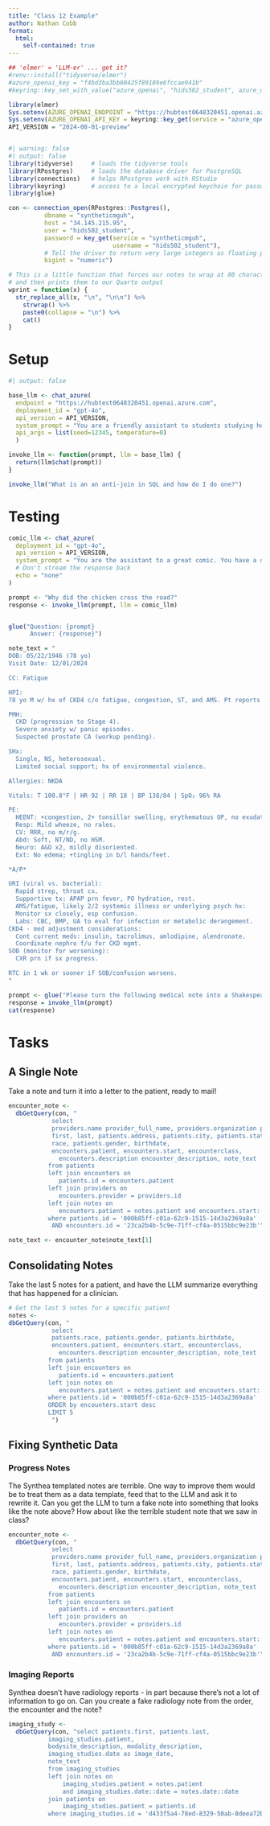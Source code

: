 ```yaml
---
title: "Class 12 Example"
author: Nathan Cobb
format: 
  html:
    self-contained: true
---
```


```r

## 'elmer' = 'LLM-er' ... get it?
#renv::install("tidyverse/elmer")
#azure_openai_key = "f4bd3ba3bb60425f89109e6fccae941b"
#keyring::key_set_with_value("azure_openai", "hids502_student", azure_openai_key)

library(elmer)
Sys.setenv(AZURE_OPENAI_ENDPOINT = "https://hubtest0648320451.openai.azure.com")
Sys.setenv(AZURE_OPENAI_API_KEY = keyring::key_get(service = "azure_openai", username = "hids502_student"))
API_VERSION = "2024-08-01-preview"


#| warning: false
#| output: false
library(tidyverse)     # loads the tidyverse tools
library(RPostgres)     # loads the database driver for PostgreSQL
library(connections)   # helps RPostgres work with RStudio
library(keyring)       # access to a local encrypted keychain for passwords
library(glue)

con <- connection_open(RPostgres::Postgres(),
          dbname = "syntheticmguh",
          host = "34.145.215.95",
          user = "hids502_student",
          password = key_get(service = "syntheticmguh", 
                             username = "hids502_student"),
          # Tell the driver to return very large integers as floating point (vs truncating them)
          bigint = "numeric")

# This is a little function that forces our notes to wrap at 80 characters
# and then prints them to our Quarto output
wprint = function(x) {
  str_replace_all(x, "\n", "\n\n") %>%
    strwrap() %>%
    paste0(collapse = "\n") %>% 
    cat()
}


```

# Setup

```r
#| output: false

base_llm <- chat_azure(
  endpoint = "https://hubtest0648320451.openai.azure.com",
  deployment_id = "gpt-4o",
  api_version = API_VERSION,
  system_prompt = "You are a friendly assistant to students studying health informatics.",
  api_args = list(seed=12345, temperature=0)
  )

invoke_llm <- function(prompt, llm = base_llm) {
  return(llm$chat(prompt))
}

```
```r
invoke_llm("What is an an anti-join in SQL and how do I do one?")
```

# Testing

```r
comic_llm <- chat_azure(
  deployment_id = "gpt-4o",
  api_version = API_VERSION,
  system_prompt = "You are the assistant to a great comic. You have a deadpan sense of humor and tend to go on rambling tangents.",
  # Don't stream the response back
  echo = "none"
)

prompt <- "Why did the chicken cross the road?"
response <- invoke_llm(prompt, llm = comic_llm)


glue("Question: {prompt} 
      Answer: {response}")
```
```r
note_text = "
DOB: 05/22/1946 (78 yo)
Visit Date: 12/01/2024

CC: Fatigue

HPI:
78 yo M w/ hx of CKD4 c/o fatigue, congestion, ST, and AMS. Pt reports fevers, SOB, and cough. Denies CP or trauma.

PMH:
  CKD (progression to Stage 4).
  Severe anxiety w/ panic episodes.
  Suspected prostate CA (workup pending).

SHx:
  Single, NS, heterosexual.
  Limited social support; hx of environmental violence.

Allergies: NKDA

Vitals: T 100.8°F | HR 92 | RR 18 | BP 138/84 | SpO₂ 96% RA

PE:
  HEENT: +congestion, 2+ tonsillar swelling, erythematous OP, no exudates.
  Resp: Mild wheeze, no rales.
  CV: RRR, no m/r/g.
  Abd: Soft, NT/ND, no HSM.
  Neuro: A&O x2, mildly disoriented.
  Ext: No edema; +tingling in b/l hands/feet.

*A/P*

URI (viral vs. bacterial):
  Rapid strep, throat cx.
  Supportive tx: APAP prn fever, PO hydration, rest.
  AMS/fatigue, likely 2/2 systemic illness or underlying psych hx:
  Monitor sx closely, esp confusion.
  Labs: CBC, BMP, UA to eval for infection or metabolic derangement.
CKD4 - med adjustment considerations:
  Cont current meds: insulin, tacrolimus, amlodipine, alendronate.
  Coordinate nephro f/u for CKD mgmt.
SOB (monitor for worsening):
  CXR prn if sx progress.

RTC in 1 wk or sooner if SOB/confusion worsens.
"
```

```r
prompt <- glue("Please turn the following medical note into a Shakespearean sonnet: \n\n {note_text}")
response = invoke_llm(prompt)
cat(response)
```
# Tasks

## A Single Note

Take a note and turn it into a letter to the patient, ready to mail!

```r
encounter_note <-
  dbGetQuery(con, "
            select 
            providers.name provider_full_name, providers.organization provider_organization,
            first, last, patients.address, patients.city, patients.state, patients.zip,
            race, patients.gender, birthdate,
            encounters.patient, encounters.start, encounterclass, 
              encounters.description encounter_description, note_text 
           from patients 
           left join encounters on 
              patients.id = encounters.patient
           left join providers on 
              encounters.provider = providers.id
           left join notes on 
              encounters.patient = notes.patient and encounters.start::date = notes.date
           where patients.id = '000b85ff-c01a-62c9-1515-14d3a2369a8a' 
            AND encounters.id = '23ca2b4b-5c9e-71ff-cf4a-0515bbc9e23b'")

note_text <- encounter_note$note_text[1]
```


## Consolidating Notes

Take the last 5 notes for a patient, and have the LLM summarize everything that has happened for a clinician.

```r
# Get the last 5 notes for a specific patient
notes <- 
dbGetQuery(con, "
            select 
            patients.race, patients.gender, patients.birthdate,
            encounters.patient, encounters.start, encounterclass, 
              encounters.description encounter_description, note_text 
           from patients 
           left join encounters on 
              patients.id = encounters.patient
           left join notes on 
              encounters.patient = notes.patient and encounters.start::date = notes.date
           where patients.id = '000b85ff-c01a-62c9-1515-14d3a2369a8a' 
           ORDER by encounters.start desc
           LIMIT 5
            ")
```

## Fixing Synthetic Data

### Progress Notes

The Synthea templated notes are terrible. One way to improve them would be to treat them as a data template, feed that to the LLM and ask it to rewrite it. Can you get the LLM to turn a fake note into something that looks like the note above? How about like the terrible student note that we saw in class?

```r
encounter_note <-
  dbGetQuery(con, "
            select 
            providers.name provider_full_name, providers.organization provider_organization,
            first, last, patients.address, patients.city, patients.state, patients.zip,
            race, patients.gender, birthdate,
            encounters.patient, encounters.start, encounterclass, 
              encounters.description encounter_description, note_text 
           from patients 
           left join encounters on 
              patients.id = encounters.patient
           left join providers on 
              encounters.provider = providers.id
           left join notes on 
              encounters.patient = notes.patient and encounters.start::date = notes.date
           where patients.id = '000b85ff-c01a-62c9-1515-14d3a2369a8a' 
            AND encounters.id = '23ca2b4b-5c9e-71ff-cf4a-0515bbc9e23b'")

```


### Imaging Reports

Synthea doesn't have radiology reports - in part because there's not a lot of information to go on. Can you create a fake radiology note from the order, the encounter and the note?

```r
imaging_study <-
  dbGetQuery(con, "select patients.first, patients.last,
           imaging_studies.patient,
           bodysite_description, modality_description,
           imaging_studies.date as image_date, 
           note_text
           from imaging_studies
           left join notes on 
               imaging_studies.patient = notes.patient 
               and imaging_studies.date::date = notes.date::date
           join patients on 
               imaging_studies.patient = patients.id
           where imaging_studies.id = 'd433f5a4-78ed-8329-50ab-0deea72b9976'")

```

